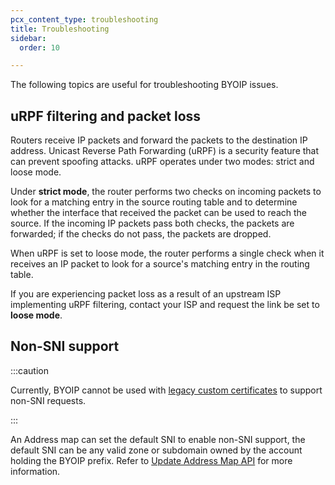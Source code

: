 ```yaml
---
pcx_content_type: troubleshooting
title: Troubleshooting
sidebar:
  order: 10

---
```



The following topics are useful for troubleshooting BYOIP issues.

## uRPF filtering and packet loss

Routers receive IP packets and forward the packets to the destination IP address. Unicast Reverse Path Forwarding (uRPF) is a security feature that can prevent spoofing attacks. uRPF operates under two modes: strict and loose mode.

Under **strict mode**, the router performs two checks on incoming packets to look for a matching entry in the source routing table and to determine whether the interface that received the packet can be used to reach the source. If the incoming IP packets pass both checks, the packets are forwarded; if the checks do not pass, the packets are dropped.

When uRPF is set to loose mode, the router performs a single check when it receives an IP packet to look for a source's matching entry in the routing table.

If you are experiencing packet loss as a result of an upstream ISP implementing uRPF filtering, contact your ISP and request the link be set to **loose mode**.

## Non-SNI support

:::caution

Currently, BYOIP cannot be used with [legacy custom certificates](/ssl/edge-certificates/custom-certificates/uploading/) to support <GlossaryTooltip term="Server Name Indication (SNI)" link="/ssl/reference/browser-compatibility/#non-sni-support">non-SNI</GlossaryTooltip> requests.

:::

An Address map can set the default SNI to enable non-SNI support, the default SNI can be any valid zone or subdomain owned by the account holding the BYOIP prefix. Refer to [Update Address Map API](/api/resources/addressing/subresources/address_maps/methods/edit/) for more information.
